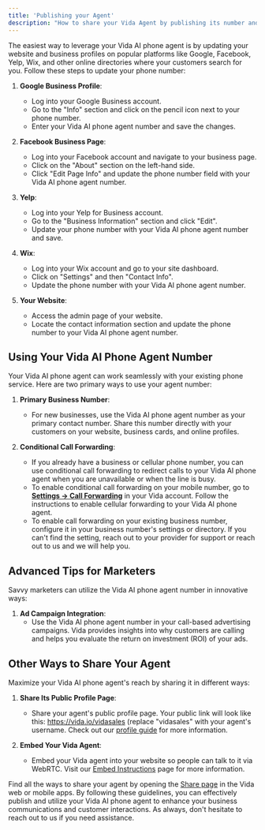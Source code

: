 ```yaml
---
title: 'Publishing your Agent'
description: "How to share your Vida Agent by publishing its number and sharing its profile."
---
```


The easiest way to leverage your Vida AI phone agent is by updating your website and business profiles on popular platforms like Google, Facebook, Yelp, Wix, and other online directories where your customers search for you. Follow these steps to update your phone number:

1. **Google Business Profile**:
   - Log into your Google Business account.
   - Go to the "Info" section and click on the pencil icon next to your phone number.
   - Enter your Vida AI phone agent number and save the changes.

2. **Facebook Business Page**:
   - Log into your Facebook account and navigate to your business page.
   - Click on the "About" section on the left-hand side.
   - Click "Edit Page Info" and update the phone number field with your Vida AI phone agent number.

3. **Yelp**:
   - Log into your Yelp for Business account.
   - Go to the "Business Information" section and click "Edit".
   - Update your phone number with your Vida AI phone agent number and save.

4. **Wix**:
   - Log into your Wix account and go to your site dashboard.
   - Click on "Settings" and then "Contact Info".
   - Update the phone number with your Vida AI phone agent number.

5. **Your Website**:
   - Access the admin page of your website.
   - Locate the contact information section and update the phone number to your Vida AI phone agent number.

## Using Your Vida AI Phone Agent Number

Your Vida AI phone agent can work seamlessly with your existing phone service. Here are two primary ways to use your agent number:

1. **Primary Business Number**:
   - For new businesses, use the Vida AI phone agent number as your primary contact number. Share this number directly with your customers on your website, business cards, and online profiles.

2. **Conditional Call Forwarding**:
   - If you already have a business or cellular phone number, you can use conditional call forwarding to redirect calls to your Vida AI phone agent when you are unavailable or when the line is busy. 
   - To enable conditional call forwarding on your mobile number, go to [**Settings -> Call Forwarding**](https://vida.io/inbox?settings=true&tab=forwarding) in your Vida account. Follow the instructions to enable cellular forwarding to your Vida AI phone agent.
   - To enable call forwarding on your existing business number, configure it in your business number's settings or directory. If you can't find the setting, reach out to your provider for support or reach out to us and we will help you.

## Advanced Tips for Marketers

Savvy marketers can utilize the Vida AI phone agent number in innovative ways:

1. **Ad Campaign Integration**:
   - Use the Vida AI phone agent number in your call-based advertising campaigns. Vida provides insights into why customers are calling and helps you evaluate the return on investment (ROI) of your ads.

## Other Ways to Share Your Agent

Maximize your Vida AI phone agent's reach by sharing it in different ways:

1. **Share Its Public Profile Page**:
   - Share your agent's public profile page. Your public link will look like this: https://vida.io/vidasales (replace "vidasales" with your agent's username. Check out our [profile guide](/docs/sharing/profile) for more information.

2. **Embed Your Vida Agent**:
   - Embed your Vida agent into your website so people can talk to it via WebRTC. Visit our [Embed Instructions](/docs/sharing/embed) page for more information.

Find all the ways to share your agent by opening the [Share page](https://vida.io/inbox?shareProfile=true) in the Vida web or mobile apps. By following these guidelines, you can effectively publish and utilize your Vida AI phone agent to enhance your business communications and customer interactions. As always, don't hesitate to reach out to us if you need assistance.
